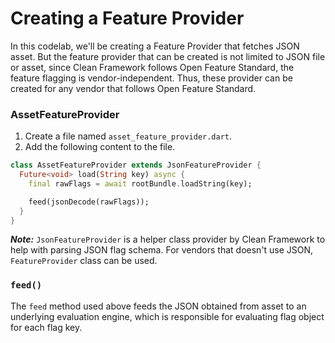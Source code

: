 # Creating a Feature Provider

In this codelab, we'll be creating a Feature Provider that fetches JSON asset.
But the feature provider that can be created is not limited to JSON file or asset,
since Clean Framework follows Open Feature Standard, the feature flagging is vendor-independent.
Thus, these provider can be created for any vendor that follows Open Feature Standard.

### AssetFeatureProvider
1. Create a file named `asset_feature_provider.dart`.
2. Add the following content to the file.
```dart
class AssetFeatureProvider extends JsonFeatureProvider {
  Future<void> load(String key) async {
    final rawFlags = await rootBundle.loadString(key);

    feed(jsonDecode(rawFlags));
  }
}
```

_**Note:**_ `JsonFeatureProvider` is a helper class provider by Clean Framework to help with parsing
JSON flag schema. For vendors that doesn't use JSON, `FeatureProvider` class can be used.

### `feed()`
The `feed` method used above feeds the JSON obtained from asset to an underlying evaluation engine,
which is responsible for evaluating flag object for each flag key.


